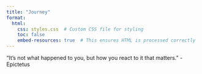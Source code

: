 ```yaml
---
title: "Journey"
format:
  html:
    css: styles.css  # Custom CSS file for styling
    toc: false
    embed-resources: true  # This ensures HTML is processed correctly
---
```


::: red-background
“It’s not what happened to you, but how you react to it that matters.” - Epictetus
:::
